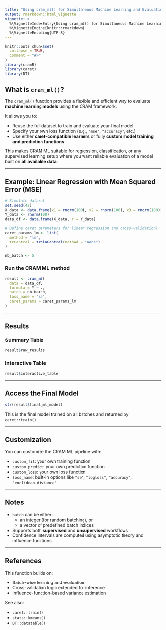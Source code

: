 ```yaml
---
title: "Using cram_ml() for Simultaneous Machine Learning and Evaluation"
output: rmarkdown::html_vignette
vignette: >
  %\VignetteIndexEntry{Using cram_ml() for Simultaneous Machine Learning and Evaluation}
  %\VignetteEngine{knitr::rmarkdown}
  %\VignetteEncoding{UTF-8}
---
```


```r
knitr::opts_chunk$set(
  collapse = TRUE,
  comment = "#>"
)
library(cramR)
library(caret)
library(DT)
```

## What is `cram_ml()`?

The `cram_ml()` function provides a flexible and efficient way to evaluate **machine learning models** using the CRAM framework.

It allows you to:

- Reuse the full dataset to train and evaluate your final model
- Specify your own loss function (e.g., `"mse"`, `"accuracy"`, etc.)
- Use either **caret-compatible learners** or fully **custom model training and prediction functions**

This makes CRAM ML suitable for regression, classification, or any supervised learning setup where you want reliable evaluation of a model built on **all available data**.


---

## Example: Linear Regression with Mean Squared Error (MSE)

```r
# Simulate dataset
set.seed(42)
X_data <- data.frame(x1 = rnorm(100), x2 = rnorm(100), x3 = rnorm(100))
Y_data <- rnorm(100)
data_df <- data.frame(X_data, Y = Y_data)
```

```r
# Define caret parameters for linear regression (no cross-validation)
caret_params_lm <- list(
  method = "lm",
  trControl = trainControl(method = "none")
)

nb_batch <- 5
```

### Run the CRAM ML method

```r
result <- cram_ml(
  data = data_df,
  formula = Y ~ .,
  batch = nb_batch,
  loss_name = "se",
  caret_params = caret_params_lm
)
```

---

## Results

### Summary Table

```r
result$raw_results
```

### Interactive Table

```r
result$interactive_table
```

---

## Access the Final Model

```r
str(result$final_ml_model)
```

This is the final model trained on all batches and returned by `caret::train()`.

---

## Customization

You can customize the CRAM ML pipeline with:

- `custom_fit`: your own training function  
- `custom_predict`: your own prediction function  
- `custom_loss`: your own loss function  
- `loss_name`: built-in options like `"se"`, `"logloss"`, `"accuracy"`, `"euclidean_distance"`  

---

## Notes

- `batch` can be either:
  - an integer (for random batching), or  
  - a vector of predefined batch indices  
- Supports both **supervised** and **unsupervised** workflows  
- Confidence intervals are computed using asymptotic theory and influence functions

---

## References

This function builds on:

- Batch-wise learning and evaluation  
- Cross-validation logic extended for inference  
- Influence-function-based variance estimation  

See also:

- `caret::train()`  
- `stats::kmeans()`  
- `DT::datatable()`

